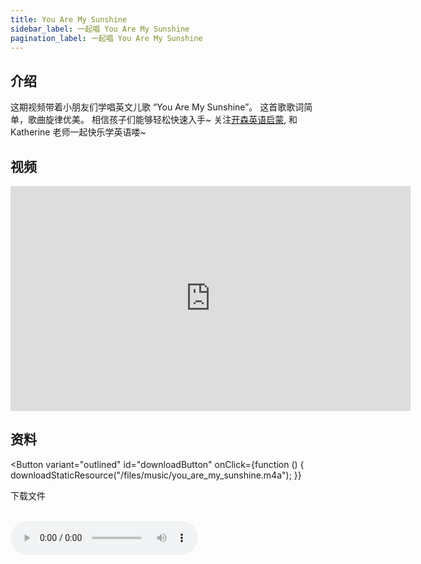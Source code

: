 ```yaml
---
title: You Are My Sunshine
sidebar_label: 一起唱 You Are My Sunshine
pagination_label: 一起唱 You Are My Sunshine
---
```



## 介绍

这期视频带着小朋友们学唱英文儿歌 “You Are My Sunshine”。
这首歌歌词简单，歌曲旋律优美。
相信孩子们能够轻松快速入手~
关注[开森英语启蒙](https://space.bilibili.com/20797715), 和 Katherine 老师一起快乐学英语喽~

## 视频

<iframe
  src="https://player.bilibili.com/player.html?bvid=BV1rY411v7Fe&cid=1&page=1"
  scrolling="no"
  border="0"
  frameborder="no"
  framespacing="0"
  allowfullscreen="true"
  width="640"
  height="360"
></iframe>

## 资料

<Button
  variant="outlined"
  id="downloadButton"
  onClick={function () {
    downloadStaticResource("/files/music/you_are_my_sunshine.m4a");
  }}
>
  下载文件
</Button>
<br />
<br />

<audio src="/files/music/you_are_my_sunshine.m4a" controls>
  浏览器暂不支持播放音频，请更换浏览器或打开浏览器播放器音频权限
</audio>
